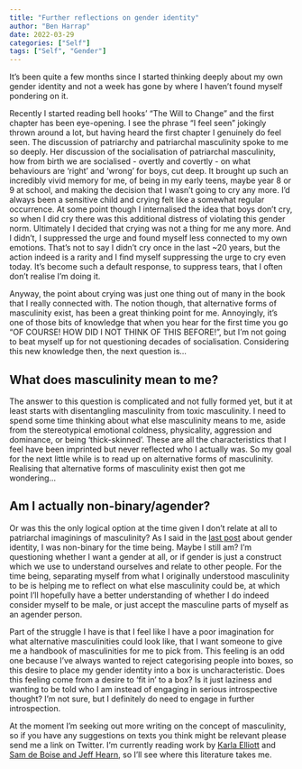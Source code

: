 ```yaml
---
title: "Further reflections on gender identity"
author: "Ben Harrap"
date: 2022-03-29
categories: ["Self"]
tags: ["Self", "Gender"]
---
```


It's been quite a few months since I started thinking deeply about my own gender identity and not a week has gone by where I haven't found myself pondering on it. 

Recently I started reading bell hooks' "The Will to Change" and the first chapter has been eye-opening. I see the phrase "I feel seen" jokingly thrown around a lot, but having heard the first chapter I genuinely do feel seen. The discussion of patriarchy and patriarchal masculinity spoke to me so deeply. Her discussion of the socialisation of patriarchal masculinity, how from birth we are socialised - overtly and covertly - on what behaviours are 'right' and 'wrong' for boys, cut deep. It brought up such an incredibly vivid memory for me, of being in my early teens, maybe year 8 or 9 at school, and making the decision that I wasn't going to cry any more. I'd always been a sensitive child and crying felt like a somewhat regular occurrence. At some point though I internalised the idea that boys don't cry, so when I did cry there was this additional distress of violating this gender norm. Ultimately I decided that crying was not a thing for me any more. And I didn't, I suppressed the urge and found myself less connected to my own emotions. That's not to say I didn't cry once in the last ~20 years, but the action indeed is a rarity and I find myself suppressing the urge to cry even today. It's become such a default response, to suppress tears, that I often don't realise I'm doing it.

Anyway, the point about crying was just one thing out of many in the book that I really connected with. The notion though, that alternative forms of masculinity exist, has been a great thinking point for me. Annoyingly, it's one of those bits of knowledge that when you hear for the first time you go "OF COURSE! HOW DID I NOT THINK OF THIS BEFORE!", but I'm not going to beat myself up for not questioning decades of socialisation. Considering this new knowledge then, the next question is...

## What does masculinity mean to me? 

The answer to this question is complicated and not fully formed yet, but it at least starts with disentangling masculinity from toxic masculinity. I need to spend some time thinking about what else masculinity means to me, aside from the stereotypical emotional coldness, physicality, aggression and dominance, or being 'thick-skinned'. These are all the characteristics that I feel have been imprinted but never reflected who I actually was. So my goal for the next little while is to read up on alternative forms of masculinity. Realising that alternative forms of masculinity exist then got me wondering...

## Am I actually non-binary/agender?

Or was this the only logical option at the time given I don't relate at all to patriarchal imaginings of masculinity? As I said in the [last post](https://benharrap.com/post/2021-07-30-thinking-about-gender-identity/) about gender identity, I was non-binary for the time being. Maybe I still am? I'm questioning whether I want a gender at all, or if gender is just a construct which we use to understand ourselves and relate to other people. For the time being, separating myself from what I originally understood masculinity to be is helping me to reflect on what else masculinity could be, at which point I'll hopefully have a better understanding of whether I do indeed consider myself to be male, or just accept the masculine parts of myself as an agender person.

Part of the struggle I have is that I feel like I have a poor imagination for what alternative masculinities could look like, that I want someone to give me a handbook of masculinities for me to pick from. This feeling is an odd one because I've always wanted to reject categorising people into boxes, so this desire to place my gender identity into a box is uncharacteristic. Does this feeling come from a desire to 'fit in' to a box? Is it just laziness and wanting to be told who I am instead of engaging in serious introspective thought? I'm not sure, but I definitely do need to engage in further introspection.

At the moment I'm seeking out more writing on the concept of masculinity, so if you have any suggestions on texts you think might be relevant please send me a link on Twitter. I'm currently reading work by [Karla Elliott](https://journals.sagepub.com/doi/full/10.1177/1097184X15576203) and [Sam de Boise and Jeff Hearn](https://journals.sagepub.com/doi/full/10.1177/0038026116686500), so I'll see where this literature takes me.